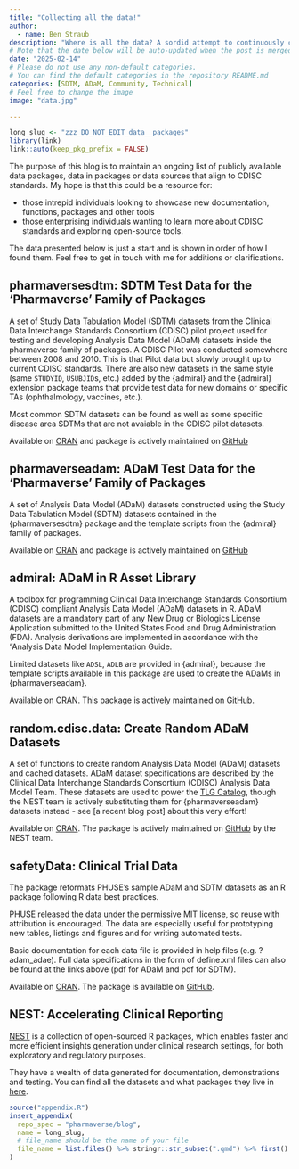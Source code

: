 ```yaml
---
title: "Collecting all the data!"
author:
  - name: Ben Straub
description: "Where is all the data? A sordid attempt to continuously compile, collate, consolidate, and curate open Data useful for Clinical Reporting"
# Note that the date below will be auto-updated when the post is merged.
date: "2025-02-14"
# Please do not use any non-default categories.
# You can find the default categories in the repository README.md
categories: [SDTM, ADaM, Community, Technical]
# Feel free to change the image
image: "data.jpg"

---
```


<!--------------- typical setup ----------------->

```r
long_slug <- "zzz_DO_NOT_EDIT_data__packages"
library(link)
link::auto(keep_pkg_prefix = FALSE)
```

<!--------------- post begins here ----------------->

The purpose of this blog is to maintain an ongoing list of publicly available data packages, data in packages or data sources that align to CDISC standards. My hope is that this could be a resource for:

* those intrepid individuals looking to showcase new documentation, functions, packages and other tools
* those enterprising individuals wanting to learn more about CDISC standards and exploring open-source tools.

The data presented below is just a start and is shown in order of how I found them. Feel free to get in touch with me for additions or clarifications. 

## pharmaversesdtm: SDTM Test Data for the 'Pharmaverse' Family of Packages

A set of Study Data Tabulation Model (SDTM) datasets from the Clinical Data Interchange Standards Consortium (CDISC) pilot project used for testing and developing Analysis Data Model (ADaM) datasets inside the pharmaverse family of packages. A CDISC Pilot was conducted somewhere between 2008 and 2010. This is that Pilot data but slowly brought up to current CDISC standards. There are also new datasets in the same style (same `STUDYID`, `USUBJID`s, etc.) added by the {admiral} and the {admiral} extension package teams that provide test data for new domains or specific TAs (ophthalmology, vaccines, etc.).

Most common SDTM datasets can be found as well as some specific disease area SDTMs that are not avaiable in the CDISC pilot datasets.

Available on [CRAN](https://cloud.r-project.org/web/packages/pharmaversesdtm/index.html) and package is actively maintained on [GitHub](https://github.com/pharmaverse/pharmaversesdtm)

## pharmaverseadam: ADaM Test Data for the 'Pharmaverse' Family of Packages

A set of Analysis Data Model (ADaM) datasets constructed using the Study Data Tabulation Model (SDTM) datasets contained in the {pharmaversesdtm} package and the template scripts from the {admiral} family of packages. 

Available on [CRAN](https://cloud.r-project.org/web/packages/pharmaverseadam/index.html) and package is actively maintained on [GitHub](https://github.com/pharmaverse/pharmaversesdtm)

## admiral: ADaM in R Asset Library

A toolbox for programming Clinical Data Interchange Standards Consortium (CDISC) compliant Analysis Data Model (ADaM) datasets in R. ADaM datasets are a mandatory part of any New Drug or Biologics License Application submitted to the United States Food and Drug Administration (FDA). Analysis derivations are implemented in accordance with the "Analysis Data Model Implementation Guide.

Limited datasets like `ADSL`, `ADLB` are provided in {admiral}, because the template scripts available in this package are used to create the ADaMs in {pharmaverseadam}.

Available on [CRAN](https://cran.r-project.org/web/packages/admiral/index.html). This package is actively maintained on [GitHub](https://github.com/pharmaverse/admiral).

## random.cdisc.data: Create Random ADaM Datasets

A set of functions to create random Analysis Data Model (ADaM) datasets and cached datasets. ADaM dataset specifications are described by the Clinical Data Interchange Standards Consortium (CDISC) Analysis Data Model Team. These datasets are used to power the [TLG Catalog](https://insightsengineering.github.io/tlg-catalog/stable/), though the NEST team is actively substituting them for {pharmaverseadam} datasets instead -  see [a recent blog post] about this very effort!

Available on [CRAN](https://cran.r-project.org/web/packages/random.cdisc.data/index.html). The package is actively maintained on [GitHub](https://github.com/insightsengineering/random.cdisc.data) by the NEST team.

## safetyData: Clinical Trial Data

The package reformats PHUSE's sample ADaM and SDTM datasets as an R package following R data best practices.

PHUSE released the data under the permissive MIT license, so reuse with attribution is encouraged. The data are especially useful for prototyping new tables, listings and figures and for writing automated tests.

Basic documentation for each data file is provided in help files (e.g. ?adam_adae). Full data specifications in the form of define.xml files can also be found at the links above (pdf for ADaM and pdf for SDTM).

Available on [CRAN](https://cran.r-project.org/web/packages/random.cdisc.data/index.html). The package is available on [GitHub](https://github.com/SafetyGraphics/safetyData).


## NEST: Accelerating Clinical Reporting

[NEST](https://insightsengineering.github.io/nest/) is a collection of open-sourced R packages, which enables faster and more efficient insights generation under clinical research settings, for both exploratory and regulatory purposes.

They have a wealth of data generated for documentation, demonstrations and testing.  You can find all the datasets and what packages they live in [here](https://insightsengineering.r-universe.dev/datasets). 

<!--------------- appendices go here ----------------->

```r
source("appendix.R")
insert_appendix(
  repo_spec = "pharmaverse/blog",
  name = long_slug,
  # file_name should be the name of your file
  file_name = list.files() %>% stringr::str_subset(".qmd") %>% first()
)
```
